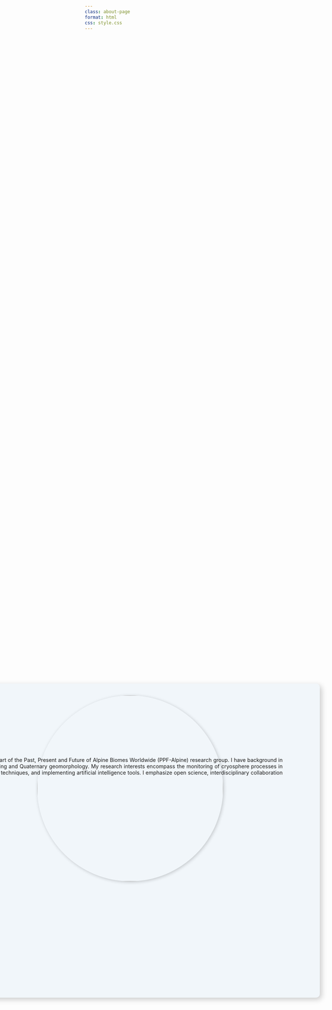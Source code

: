 ```yaml
---
class: about-page
format: html
css: style.css
---
```


<style>
.navbar {
  background-color: #335885 !important; /* Change to your desired color in navbar */
}
</style>

<head>
  <style>
    body {
      background-image: url('img/background2.JPEG'); /* Path to your image */
      background-size: cover; /* Ensure the image covers the whole screen */
      background-position: center center; /* Center the image */
      background-attachment: fixed; /* Fix the background when scrolling */
    }
  </style>
</head>

<style> /* IMG CONFIGURATION */
  .custom-image {
    width: 500px;  /* Adjust image width */
    height: 500px; /* Make height equal to width */
    border-radius: 50%; /* Make it a perfect circle */
    object-fit: cover; /* Ensure the image fills the circular shape */
    box-shadow: 2px 2px 10px rgba(0, 0, 0, 0.2); /* Optional: Shadow */

    position: absolute;
    left: 0;  /* Align to the left */
    top: 55%; /* Move to the middle */
    transform: translateY(-55%); /* Adjust to perfectly center vertically */
    margin-left: 100px; /* Add some spacing from the edge */
  }
</style>

<style> /* TEXT BOX */
   .text-box {
    width: 1475px; /* Make it wider */
    height: 700px; /* Keep it shorter */
    background-color: #F1F6FA; /* Background color */
    padding: 20px; /* Inner spacing */
    padding-left: 350px; /* Set text padding */
    padding-top: 125px;
    padding-right: 100px;
    border-radius: 10px; /* Optional: rounded corners */
    box-shadow: 5px 5px 15px rgba(0, 0, 0, 0.2); /* Optional: shadow */
    text-align: justify;

    position: absolute;
    right: 0;
    top: 60%; /* Center vertically */
    transform: translateY(-60%); /* Adjust for exact centering */
    margin-right: 100px; /* Push it to the right while keeping 100px right margin */
  }
</style>

<div class="text-box">
  <h2>Olá!</h2>
  <p>I am an early-career researcher at the Department of Biological Sciences in the University of Bergen, and part of the Past, Present and Future of Alpine Biomes Worldwide (PPF-Alpine) research group. I have background in Earth sciences and spatial analysis, with focus on paleoclimate, glaciology, mountain regions, remote sensing and Quaternary geomorphology. My research interests encompass the monitoring of cryosphere processes in mountain ranges, reconstructing paleoglaciers and paleoclimates, applying Earth Observation (EO) and GIS techniques, and implementing artificial intelligence tools. I emphasize open science, interdisciplinary collaboration and educational outreach throughout my work.</p>
</div>

  <img src="img/img10.JPEG" alt="Photo 3" class="custom-image"> 